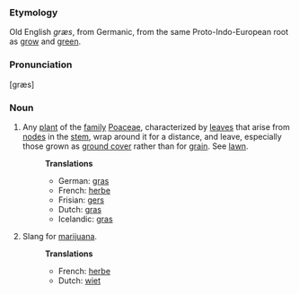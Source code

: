 === Etymology ===
Old English ''græs'', from Germanic, from the same Proto-Indo-European root as [[grow]] and [[green]].

=== Pronunciation ===
[græs]

=== Noun ===
# Any [[plant]] of the [[family]] [[Poaceae]], characterized by [[leaf|leaves]] that arise from [[node]]s in the [[stem]], wrap around it for a distance, and leave, especially those grown as [[ground cover]] rather than for [[grain]]. See [[lawn]].
#:'''Translations'''
#:*German: [[gras]]
#:*French: [[herbe]]
#:*Frisian: [[gers]]
#:*Dutch: [[gras]]
#:*Icelandic: [[gras]]
# Slang for [[marijuana]].
#:'''Translations'''
#:*French: [[herbe]]
#:*Dutch: [[wiet]]